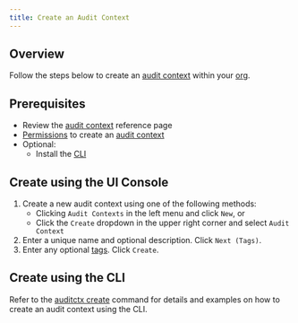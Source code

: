 ```yaml
---
title: Create an Audit Context
---
```


## Overview

Follow the steps below to create an [audit context](/reference/auditctx) within your [org](/reference/org).

## Prerequisites

- Review the [audit context](/reference/auditctx) reference page
- [Permissions](/reference/policy#permissions) to create an [audit context](/reference/auditctx)
- Optional:
  - Install the [CLI](/reference/cli)

## Create using the UI Console

1.  Create a new audit context using one of the following methods:
    - Clicking `Audit Contexts` in the left menu and click `New`, or
    - Click the `Create` dropdown in the upper right corner and select `Audit Context`
2.  Enter a unique name and optional description. Click `Next (Tags)`.
3.  Enter any optional [tags](/reference/misc#tags). Click `Create`.

## Create using the CLI

Refer to the [auditctx create](/reference/cli#auditctx-create) command for details and examples on how to create an audit context using the CLI.
